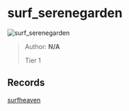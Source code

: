 
# surf_serenegarden

![surf_serenegarden](https://raw.githubusercontent.com/Sayt123/SurfMapPics/Maps-and-bonuses/csgo/surf_serenegarden.jpg)

> Author: **N/A**
>
> Tier 1

## Records

[surfheaven](https://surfheaven.eu/map/surf_serenegarden)
